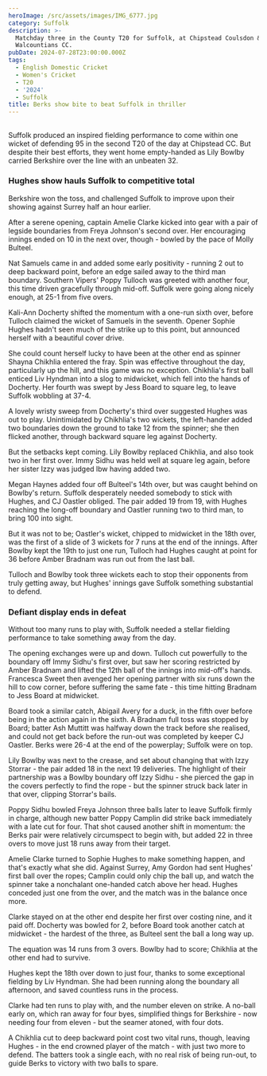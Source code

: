 ```yaml
---
heroImage: /src/assets/images/IMG_6777.jpg
category: Suffolk
description: >-
  Matchday three in the County T20 for Suffolk, at Chipstead Coulsdon &
  Walcountians CC.
pubDate: 2024-07-28T23:00:00.000Z
tags:
  - English Domestic Cricket
  - Women's Cricket
  - T20
  - '2024'
  - Suffolk
title: Berks show bite to beat Suffolk in thriller
---
```


##

Suffolk produced an inspired fielding performance to come within one wicket of defending 95 in the second T20 of the day at Chipstead CC. But despite their best efforts, they went home empty-handed as Lily Bowlby carried Berkshire over the line with an unbeaten 32.

### Hughes show hauls Suffolk to competitive total

Berkshire won the toss, and challenged Suffolk to improve upon their showing against Surrey half an hour earlier.

After a serene opening, captain Amelie Clarke kicked into gear with a pair of legside boundaries from Freya Johnson's second over. Her encouraging innings ended on 10 in the next over, though - bowled by the pace of Molly Bulteel.

Nat Samuels came in and added some early positivity - running 2 out to deep backward point, before an edge sailed away to the third man boundary. Southern Vipers' Poppy Tulloch was greeted with another four, this time driven gracefully through mid-off. Suffolk were going along nicely enough, at 25-1 from five overs.

Kali-Ann Docherty shifted the momentum with a one-run sixth over, before Tulloch claimed the wicket of Samuels in the seventh. Opener Sophie Hughes hadn't seen much of the strike up to this point, but announced herself with a beautiful cover drive.

She could count herself lucky to have been at the other end as spinner Shayna Chikhlia entered the fray. Spin was effective throughout the day, particularly up the hill, and this game was no exception. Chikhlia's first ball enticed Liv Hyndman into a slog to midwicket, which fell into the hands of Docherty. Her fourth was swept by Jess Board to square leg, to leave Suffolk wobbling at 37-4.

A lovely wristy sweep from Docherty's third over suggested Hughes was out to play. Unintimidated by Chikhlia's two wickets, the left-hander added two boundaries down the ground to take 12 from the spinner; she then flicked another, through backward square leg against Docherty.

But the setbacks kept coming. Lily Bowlby replaced Chikhlia, and also took two in her first over. Immy Sidhu was held well at square leg again, before her sister Izzy was judged lbw having added two.

Megan Haynes added four off Bulteel's 14th over, but was caught behind on Bowlby's return. Suffolk desperately needed somebody to stick with Hughes, and CJ Oastler obliged. The pair added 19 from 19, with Hughes reaching the long-off boundary and Oastler running two to third man, to bring 100 into sight.

But it was not to be; Oastler's wicket, chipped to midwicket in the 18th over, was the first of a slide of 3 wickets for 7 runs at the end of the innings. After Bowlby kept the 19th to just one run, Tulloch had Hughes caught at point for 36 before Amber Bradnam was run out from the last ball.

Tulloch and Bowlby took three wickets each to stop their opponents from truly getting away, but Hughes' innings gave Suffolk something substantial to defend.

### Defiant display ends in defeat

Without too many runs to play with, Suffolk needed a stellar fielding performance to take something away from the day.

The opening exchanges were up and down. Tulloch cut powerfully to the boundary off Immy Sidhu's first over, but saw her scoring restricted by Amber Bradnam and lifted the 12th ball of the innings into mid-off's hands. Francesca Sweet then avenged her opening partner with six runs down the hill to cow corner, before suffering the same fate - this time hitting Bradnam to Jess Board at midwicket.

Board took a similar catch, Abigail Avery for a duck, in the fifth over before being in the action again in the sixth. A Bradnam full toss was stopped by Board; batter Ash Muttitt was halfway down the track before she realised, and could not get back before the run-out was completed by keeper CJ Oastler. Berks were 26-4 at the end of the powerplay; Suffolk were on top.

Lily Bowlby was next to the crease, and set about changing that with Izzy Storrar - the pair added 18 in the next 19 deliveries. The highlight of their partnership was a Bowlby boundary off Izzy Sidhu - she pierced the gap in the covers perfectly to find the rope - but the spinner struck back later in that over, clipping Storrar's bails.

Poppy Sidhu bowled Freya Johnson three balls later to leave Suffolk firmly in charge, although new batter Poppy Camplin did strike back immediately with a late cut for four. That shot caused another shift in momentum: the Berks pair were relatively circumspect to begin with, but added 22 in three overs to move just 18 runs away from their target.

Amelie Clarke turned to Sophie Hughes to make something happen, and that's exactly what she did. Against Surrey, Amy Gordon had sent Hughes' first ball over the ropes; Camplin could only chip the ball up, and watch the spinner take a nonchalant one-handed catch above her head. Hughes conceded just one from the over, and the match was in the balance once more.

Clarke stayed on at the other end despite her first over costing nine, and it paid off. Docherty was bowled for 2, before Board took another catch at midwicket - the hardest of the three, as Bulteel sent the ball a long way up.

The equation was 14 runs from 3 overs. Bowlby had to score; Chikhlia at the other end had to survive.

Hughes kept the 18th over down to just four, thanks to some exceptional fielding by Liv Hyndman. She had been running along the boundary all afternoon, and saved countless runs in the process.

Clarke had ten runs to play with, and the number eleven on strike. A no-ball early on, which ran away for four byes, simplified things for Berkshire - now needing four from eleven - but the seamer atoned, with four dots.

A Chikhlia cut to deep backward point cost two vital runs, though, leaving Hughes - in the end crowned player of the match - with just two more to defend. The batters took a single each, with no real risk of being run-out, to guide Berks to victory with two balls to spare.
